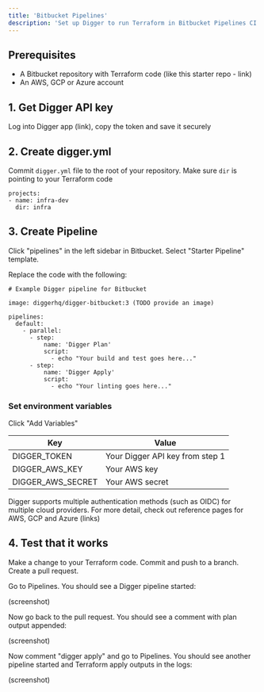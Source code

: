 ```yaml
---
title: 'Bitbucket Pipelines'
description: 'Set up Digger to run Terraform in Bitbucket Pipelines CI'
---
```



## Prerequisites
- A Bitbucket repository with Terraform code (like this starter repo - link)
- An AWS, GCP or Azure account

## 1. Get Digger API key

Log into Digger app (link), copy the token and save it securely

## 2. Create digger.yml

Commit `digger.yml` file to the root of your repository. Make sure `dir` is pointing to your Terraform code

```
projects:
- name: infra-dev
  dir: infra
```

## 3. Create Pipeline

Click "pipelines" in the left sidebar in Bitbucket. Select "Starter Pipeline" template.

Replace the code with the following:

```
# Example Digger pipeline for Bitbucket

image: diggerhq/digger-bitbucket:3 (TODO provide an image)

pipelines:
  default:
    - parallel:
      - step:
          name: 'Digger Plan'
          script:
            - echo "Your build and test goes here..."
      - step:
          name: 'Digger Apply'
          script:
            - echo "Your linting goes here..."
```

### Set environment variables

Click "Add Variables"

| Key                   | Value                            |
| ----------------------| ---------------------------------|
| DIGGER_TOKEN          | Your Digger API key from step 1  |
| DIGGER_AWS_KEY        | Your AWS key                     |
| DIGGER_AWS_SECRET     | Your AWS secret                  |

Digger supports multiple authentication methods (such as OIDC) for multiple cloud providers.
For more detail, check out reference pages for AWS, GCP and Azure (links)

## 4. Test that it works

Make a change to your Terraform code. Commit and push to a branch. Create a pull request.

Go to Pipelines. You should see a Digger pipeline started:

(screenshot)

Now go back to the pull request. You should see a comment with plan output appended:

(screenshot)

Now comment "digger apply" and go to Pipelines. You should see another pipeline started and Terraform apply outputs in the logs:

(screenshot)

